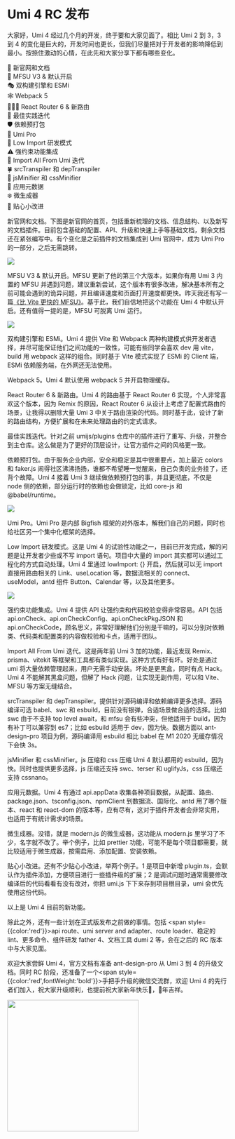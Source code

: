 # Umi 4 RC 发布

大家好，Umi 4 经过几个月的开发，终于要和大家见面了。相比 Umi 2 到 3，3 到 4 的变化是巨大的，开发时间也更长，但我们尽量把对于开发者的影响降低到最小。按捺住激动的心情，在此先和大家分享下都有哪些变化。

<p style={{color:'green'}}>
🎉 新官网和文档<br />
🚀 MFSU V3 & 默认开启<br />
🎭 双构建引擎和 ESMi<br />
🕸 Webpack 5<br />
⛹🏾‍♂️ React Router 6 & 新路由<br />
🐹 最佳实践迭代<br />
🛡️ 依赖预打包<br />
🤺 Umi Pro<br />
🐛 Low Import 研发模式<br />
⚠️ 强约束功能集成<br />
🎈 Import All From Umi 迭代<br />
🍀 srcTranspiler 和 depTranspiler<br />
🌼 jsMinifier 和 cssMinifier<br />
🌸 应用元数据<br />
❄️ 微生成器<br />
🧪 贴心小改进<br />
</p>

<p><span style={{color:'red',fontWeight:'bold'}}>新官网和文档。</span>下图是新官网的首页，包括重新梳理的文档、信息结构、以及新写的文档插件。目前包含基础的配置、API、升级和快速上手等基础文档，剩余文档还在紧张编写中。有个变化是之前插件的文档集成到 Umi 官网中，成为 Umi Pro 的一部分，之后无需跳转。</p>

![](https://img.alicdn.com/imgextra/i1/O1CN014dDq4L1Zc3guRwcse_!!6000000003214-2-tps-1600-941.png)

<p><span style={{color:'red',fontWeight:'bold'}}>MFSU V3 & 默认开启。</span>MFSU 更新了他的第三个大版本，如果你有用 Umi 3 内置的 MFSU 并遇到问题，建议重新尝试，这个版本有很多改进，解决基本所有之前可能会遇到的诡异问题，并且编译速度和页面打开速度都更快。昨天我还有写一篇<a href="https://mp.weixin.qq.com/s?__biz=MjM5NDgyODI4MQ==&mid=2247484624&idx=1&sn=2addfa8cc2511fbea91faf831195788f">《比 Vite 更快的 MFSU》</a>。基于此，我们自信地把这个功能在 Umi 4 中默认开启。还有值得一提的是，MFSU 可脱离 Umi 运行。</p>

![](https://img.alicdn.com/imgextra/i2/O1CN01Znj8HD1mCwz72voXv_!!6000000004919-2-tps-1600-807.png)

<p><span style={{color:'red',fontWeight:'bold'}}>双构建引擎和 ESMi。</span>Umi 4 提供 Vite 和 Webpack 两种构建模式供开发者选择，并尽可能保证他们之间功能的一致性，可能有些同学会喜欢 dev 用 vite，build 用 webpack 这样的组合。同时基于 Vite 模式实现了 ESMi 的 Client 端，ESMi 依赖服务端，在外网还无法使用。</p>

<p><span style={{color:'red',fontWeight:'bold'}}>Webpack 5。</span>Umi 4 默认使用 webpack 5 并开启物理缓存。</p>

<p><span style={{color:'red',fontWeight:'bold'}}>React Router 6 & 新路由。</span>Umi 4 的路由基于 React Router 6 实现，个人非常喜欢这个版本，因为 Remix 的原因，React Router 6 从设计上考虑了配置式路由的场景，让我得以删除大量 Umi 3 中关于路由渲染的代码。同时基于此，设计了新的路由结构，方便扩展和在未来处理路由的约定式请求。</p>

<p><span style={{color:'red',fontWeight:'bold'}}>最佳实践迭代。</span>针对之前 umijs/plugins 仓库中的插件进行了重写、升级，并整合到主仓库。这么做是为了更好的顶层设计，让官方插件之间的风格更一致。</p>

<p><span style={{color:'red',fontWeight:'bold'}}>​​依赖预打包。</span>由于服务企业内部，安全和稳定是其中很重要点，加上最近 colors 和 faker.js 闹得社区沸沸扬扬，谁都不希望睡一觉醒来，自己负责的业务挂了，还背个故障。Umi 4 接着 Umi 3 继续做依赖预打包的事，并且更彻底，不仅是 node 侧的依赖，部分运行时的依赖也会做锁定，比如 core-js 和 @babel/runtime。</p>

![](https://img.alicdn.com/imgextra/i1/O1CN01h44iJg1T09DNuYOlm_!!6000000002319-2-tps-1600-758.png)

<p><span style={{color:'red',fontWeight:'bold'}}>Umi Pro。</span>Umi Pro 是内部 Bigfish 框架的对外版本，解我们自己的问题，同时也给社区另一个集中化框架的选择。</p>

<p><span style={{color:'red',fontWeight:'bold'}}>Low Import 研发模式。</span>这是 Umi 4 的试验性功能之一，目前已开发完成，解的问题是让开发者少些或不写 import 语句。项目中大量的 import 其实都可以通过工程化的方式自动处理。Umi 4 里通过 lowImport: {} 开启，然后就可以无 import 直接用路由相关的 Link、useLocation 等，数据流相关的 connect、useModel，antd 组件 Button、Calendar 等，以及其他更多。</p>

![](https://img.alicdn.com/imgextra/i4/O1CN0142Vcpt25kMZqjmioe_!!6000000007564-2-tps-1600-631.png)

<p><span style={{color:'red',fontWeight:'bold'}}>强约束功能集成。</span>Umi 4 提供 API 让强约束和代码校验变得非常容易。API 包括 api.onCheck、api.onCheckConfig、api.onCheckPkgJSON 和 api.onCheckCode，顾名思义，非常好理解他们分别是干嘛的，可以分别对依赖类、代码类和配置类的内容做校验和卡点，适用于团队。</p>

<p><span style={{color:'red',fontWeight:'bold'}}>Import All From Umi 迭代。</span>这是两年前 Umi 3 加的功能，最近发现 Remix、prisma、vitekit 等框架和工具都有类似实现。这种方式有好有坏。好处是通过 umi 将大量依赖管理起来，用户无需手动安装。坏处是更黑盒，同时有点 Hack。Umi 4 不能解其黑盒问题，但解了 Hack 问题，让实现无副作用，可以和 Vite、MFSU 等方案无缝结合。</p>

<p><span style={{color:'red',fontWeight:'bold'}}>srcTranspiler 和 depTranspiler。</span>提供针对源码编译和依赖编译更多选择。源码编译可选 babel、swc 和 esbuild，目前没有银弹，合适场景做合适的选择。比如 swc 由于不支持 top level await，和 mfsu 会有些冲突，但他适用于 build，因为有补丁可以兼容到 es7；比如 esbuild 适用于 dev，因为快。数据方面以 ant-design-pro 项目为例，源码编译用 esbuild 相比 babel 在 M1 2020 无缓存情况下会快 3s。</p>

<p><span style={{color:'red',fontWeight:'bold'}}>jsMinifier 和 cssMinifier。</span>js 压缩和 css 压缩 Umi 4 默认都用的 esbuild，因为快。同时也提供更多选择，js 压缩还支持 swc、terser 和 uglifyJs，css 压缩还支持 cssnano。</p>

<p><span style={{color:'red',fontWeight:'bold'}}>应用元数据。</span>Umi 4 有通过 api.appData 收集各种项目数据，从配置、路由、package.json、tsconfig.json、npmClient 到数据流、国际化、antd 用了哪个版本、react 和 react-dom 的版本等，应有尽有，这对于插件开发者会非常实用，也适用于有统计需求的场景。</p>

<p><span style={{color:'red',fontWeight:'bold'}}>微生成器。</span>没错，就是 modern.js 的微生成器，这功能从 modern.js 里学习了不少，名字就不改了。举个例子，比如 prettier 功能，可能不是每个项目都需要，就比较适用于微生成器，按需启用、添加配置、安装依赖。</p>

<p><span style={{color:'red',fontWeight:'bold'}}>贴心小改进。</span>还有不少贴心小改进，举两个例子。1 是项目中新增 plugin.ts，会默认作为插件添加，方便项目进行一些插件级的扩展；2 是调试问题时通常需要修改编译后的代码看看有没有改对，你把 umi.js 下下来存到项目根目录，umi 会优先使用这份代码。</p>

以上是 Umi 4 目前的新功能。

除此之外，还有一些计划在正式版发布之前做的事情。包括 <span style={{color:'red'}}>api route、umi server and adapter、route loader、稳定的 lint、更多命令、组件研发 father 4、文档工具 dumi 2</span> 等，会在之后的 RC 版本中与大家见面。

欢迎大家尝鲜 Umi 4，官方文档有准备 ant-design-pro 从 Umi 3 到 4 的升级文档。同时 RC 阶段，还准备了一个<span style={{color:'red',fontWeight:'bold'}}>手把手升级的微信交流群</span>，欢迎 Umi 4 的先行者们加入，祝大家升级顺利，也提前祝大家新年快乐🧨，🐯年吉祥。

<p><img src="https://img.alicdn.com/imgextra/i4/O1CN01QmMTeR1jd6l2cwHQh_!!6000000004570-0-tps-1170-1500.jpg" width="300" /></p>
